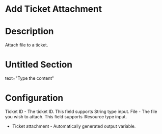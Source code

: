 ﻿# Add Ticket Attachment

# Description

Attach file to a ticket.

# Untitled Section

text="Type the content"

# Configuration

Ticket ID - The ticket ID. This field supports String type input. File - The file you wish to attach. This field supports IResource type input.





* Ticket attachment - Automatically generated output variable.
